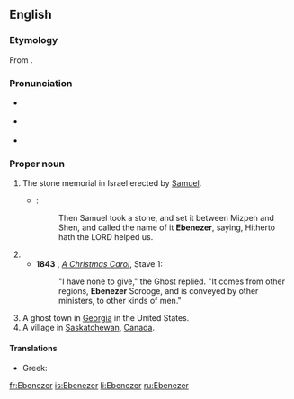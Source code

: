 ==English==
{{wikipedia}}

===Etymology===
From {{etyl|he|en}} {{m|he|אֶבֶן הָעֵזֶר||stone of help|tr=éven-ha`éizer}}.

===Pronunciation===
* {{a|GA}} {{IPA|/ɛbəˈnizɚ/|lang=en}}
* {{a|RP}} {{IPA|/ɛbəˈniːzə/|lang=en}}
* {{rhymes|iːzə(ɹ)|lang=en}}

===Proper noun===
{{en-proper noun}}

# {{lb|en|biblical}} The stone memorial in Israel erected by [[Samuel]].
#* {{RQ:Authorized Version|1 Samuel|7|12}}:
#*: Then Samuel took a stone, and set it between Mizpeh and Shen, and called the name of it '''Ebenezer''', saying, Hitherto hath the LORD helped us.
# {{non-gloss definition|{{given name|male|from=Hebrew}} taken up by [[Puritans]] in the 17th century.}}
#* '''1843''' {{w|Charles Dickens}}, ''[[s:A Christmas Carol|A Christmas Carol]]'', Stave 1:
#*: "I have none to give," the Ghost replied. "It comes from other regions, '''Ebenezer''' Scrooge, and is conveyed by other ministers, to other kinds of men."
# A ghost town in [[Georgia]] in the United States.
# A village in [[Saskatchewan]], [[Canada]].

====Translations====
{{trans-top|male given name}}
* Greek: {{t|el|Εμπενίζερ}}
{{trans-mid}}
{{trans-bottom}}

{{C|en|Villages|Georgia (United States of America)|Saskatchewan}}

[[fr:Ebenezer]]
[[is:Ebenezer]]
[[li:Ebenezer]]
[[ru:Ebenezer]]